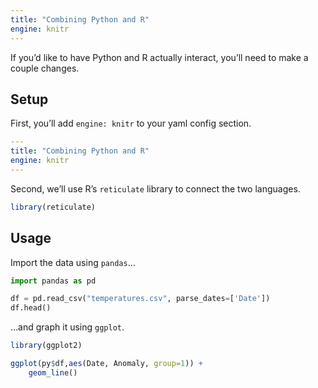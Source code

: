 ```yaml
---
title: "Combining Python and R"
engine: knitr
---
```


If you'd like to have Python and R actually interact, you'll need to make a couple changes.

## Setup

First, you'll add `engine: knitr` to your yaml config section.

```yaml
---
title: "Combining Python and R"
engine: knitr
---
```

Second, we'll use R's `reticulate` library to connect the two languages.

```r
library(reticulate)
```

## Usage

Import the data using `pandas`...

```python
import pandas as pd

df = pd.read_csv("temperatures.csv", parse_dates=['Date'])
df.head()
```

...and graph it using `ggplot`.

```r
library(ggplot2)

ggplot(py$df,aes(Date, Anomaly, group=1)) +
    geom_line()
```